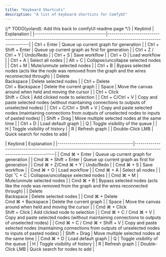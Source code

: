 ```yaml
---
title: "Keyboard Shortcuts"
description: "A list of keyboard shortcuts for ComfyUI"
---
```


{/* TODO(yoland): Add this back to comfyUI readme page */}
<Tabs>
<Tab title="Windows/Linux">
| Keybind                            | Explanation                                                                                                        |
|------------------------------------|--------------------------------------------------------------------------------------------------------------------|
| Ctrl + Enter                       | Queue up current graph for generation                                                                              |
| Ctrl + Shift + Enter               | Queue up current graph as first for generation                                                                     |
| Ctrl + Z / Ctrl + Y                | Undo/Redo                                                                                                          |
| Ctrl + S                           | Save workflow                                                                                                      |
| Ctrl + O                           | Load workflow                                                                                                      |
| Ctrl + A                           | Select all nodes                                                                                                   |
| Alt + C                            | Collapse/uncollapse selected nodes                                                                                 |
| Ctrl + M                           | Mute/unmute selected nodes                                                                                         |
| Ctrl + B                           | Bypass selected nodes (acts like the node was removed from the graph and the wires reconnected through)            |
| Delete<br/>Backspace               | Delete selected nodes                                                                                              |
| Ctrl + Delete<br/>Ctrl + Backspace | Delete the current graph                                                                                           |
| Space                              | Move the canvas around when held and moving the cursor                                                             |
| Ctrl + Click<br/>Shift + Click     | Add clicked node to selection                                                                                      |
| Ctrl + C/Ctrl + V                  | Copy and paste selected nodes (without maintaining connections to outputs of unselected nodes)                     |
| Ctrl + C/Ctrl + Shift + V          | Copy and paste selected nodes (maintaining connections from outputs of unselected nodes to inputs of pasted nodes) |
| Shift + Drag                       | Move multiple selected nodes at the same time                                                                      |
| Ctrl + D                           | Load default graph                                                                                                 |
| Q                                  | Toggle visibility of the queue                                                                                     |
| H                                  | Toggle visibility of history                                                                                       |
| R                                  | Refresh graph                                                                                                      |
| Double-Click LMB                   | Quick search for nodes to add                                                                                      |
</Tab>

<Tab title="MacOS">
| Keybind                              | Explanation                                                                                                        |
|--------------------------------------|--------------------------------------------------------------------------------------------------------------------|
| Cmd ⌘ + Enter                        | Queue up current graph for generation                                                                              |
| Cmd ⌘ + Shift + Enter                | Queue up current graph as first for generation                                                                     |
| Cmd ⌘ + Z/Cmd ⌘ + Y                  | Undo/Redo                                                                                                          |
| Cmd ⌘ + S                            | Save workflow                                                                                                      |
| Cmd ⌘ + O                            | Load workflow                                                                                                      |
| Cmd ⌘ + A                            | Select all nodes                                                                                                   |
| Opt ⌥ + C                            | Collapse/uncollapse selected nodes                                                                                 |
| Cmd ⌘ + M                            | Mute/unmute selected nodes                                                                                         |
| Cmd ⌘ + B                            | Bypass selected nodes (acts like the node was removed from the graph and the wires reconnected through)            |
| Delete<br/>Backspace                 | Delete selected nodes                                                                                              |
| Cmd ⌘ + Delete<br/>Cmd ⌘ + Backspace | Delete the current graph                                                                                           |
| Space                                | Move the canvas around when held and moving the cursor                                                             |
| Cmd ⌘ + Click<br/>Shift + Click      | Add clicked node to selection                                                                                      |
| Cmd ⌘ + C / Cmd ⌘ + V                | Copy and paste selected nodes (without maintaining connections to outputs of unselected nodes)                     |
| Cmd ⌘ + C / Cmd ⌘ + Shift + V        | Copy and paste selected nodes (maintaining connections from outputs of unselected nodes to inputs of pasted nodes) |
| Shift + Drag                         | Move multiple selected nodes at the same time                                                                      |
| Cmd ⌘ + D                            | Load default graph                                                                                                 |
| Q                                    | Toggle visibility of the queue                                                                                     |
| H                                    | Toggle visibility of history                                                                                       |
| R                                    | Refresh graph                                                                                                      |
| Double-Click LMB                     | Quick search for nodes to add                                                                                      |


</Tab>
</Tabs>

